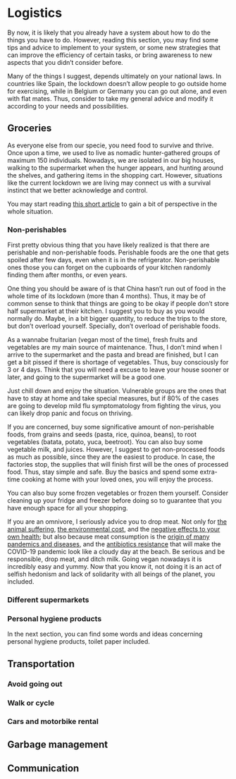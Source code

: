 # Logistics

By now, it is likely that you already have a system about how to do the things you have to do. However, reading this section, you may find some tips and advice to implement to your system, or some new strategies that can improve the efficiency of certain tasks, or bring awareness to new aspects that you didn’t consider before. 

Many of the things I suggest, depends ultimately on your national laws. In countries like Spain, the lockdown doesn’t allow people to go outside home for exercising, while in Belgium or Germany you can go out alone, and even with flat mates. Thus, consider to take my general advice and modify it according to your needs and possibilities. 


## Groceries

As everyone else from our specie, you need food to survive and thrive. Once upon a time, we used to live as nomadic hunter-gathered groups of maximum 150 individuals. Nowadays, we are isolated in our big houses, walking to the supermarket when the hunger appears, and hunting around the shelves, and gathering items in the shopping cart. However, situations like the current lockdown we are living may connect us with a survival instinct that we better acknowledge and control. 

You may start reading [this short article](https://www.weforum.org/agenda/2020/03/supermarkets-grocery-coronavirus-covid19-supply/) to gain a bit of perspective in the whole situation.  

### Non-perishables

First pretty obvious thing that you have likely realized is that there are perishable and non-perishable foods. Perishable foods are the one that gets spoiled after few days, even when it is in the refrigerator. Non-perishable ones those you can forget on the cupboards of your kitchen randomly finding them after months, or even years. 

One thing you should be aware of is that China hasn’t run out of food in the whole time of its lockdown (more than 4 months). Thus, it may be of common sense to think that things are going to be okay if people don’t store half supermarket at their kitchen. I suggest you to buy as you would normally do. Maybe, in a bit bigger quantity, to reduce the trips to the store, but don’t overload yourself. Specially, don’t overload of perishable foods. 

As a wannabe fruitarian (vegan most of the time), fresh fruits and vegetables are my main source of maintenance. Thus, I don’t mind when I arrive to the supermarket and the pasta and bread are finished, but I can get a bit pissed if there is shortage of vegetables. Thus, buy consciously for 3 or 4 days. Think that you will need a excuse to leave your house sooner or later, and going to the supermarket will be a good one.

Just chill down and enjoy the situation. Vulnerable groups are the ones that have to stay at home and take special measures, but if 80% of the cases are going to develop mild flu symptomatology from fighting the virus, you can likely drop panic and focus on thriving. 

If you are concerned, buy some significative amount of non-perishable foods, from grains and seeds (pasta, rice, quinoa, beans), to root vegetables (batata, potato, yuca, beetroot). You can also buy some vegetable milk, and juices. However, I suggest to get non-processed foods as much as possible, since they are the easiest to produce. In case, the factories stop, the supplies that will finish first will be the ones of processed food. Thus, stay simple and safe. Buy the basics and spend some extra-time cooking at home with your loved ones, you will enjoy the process. 

You can also buy some frozen vegetables or frozen them yourself. Consider cleaning up your fridge and freezer before doing so to guarantee that you have enough space for all your shopping. 

If you are an omnivore, I seriously advice you to drop meat. Not only for [the animal suffering]( https://animalequality.org/news/why-factory-farming-is-the-largest-cause-of-animal-abuse-in-history/), [the environmental cost]( https://en.wikipedia.org/wiki/Environmental_impact_of_meat_production), and the [negative effects to your own health]( https://www.ncbi.nlm.nih.gov/pubmed/26780279); but also because meat consumption is the [origin of many pandemics and diseases]( https://www.aljazeera.com/indepth/interactive/2020/02/deadly-viral-outbreaks-originated-animals-200205173647803.html), and the [antibiotics resistance]( https://www.facebook.com/1743390035906798/videos/639756720177289/) that will make the COVID-19 pandemic look like a cloudy day at the beach. Be serious and be responsible, drop meat, and ditch milk. Going vegan nowadays it is incredibly easy and yummy. Now that you know it, not doing it is an act of selfish hedonism and lack of solidarity with all beings of the planet, you included. 

### Different supermarkets


### Personal hygiene products

In the next section, you can find some words and ideas concerning personal hygiene products, toilet paper included. 




## Transportation

### Avoid going out

### Walk or cycle

### Cars and motorbike rental


## Garbage management



## Communication 

